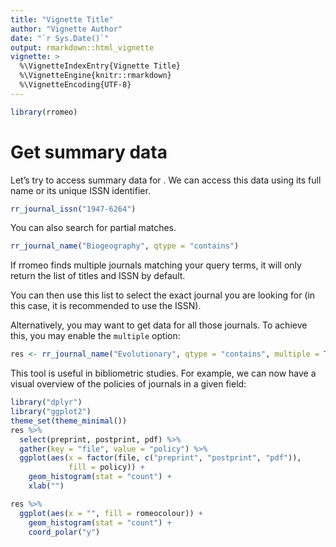 ```yaml
---
title: "Vignette Title"
author: "Vignette Author"
date: "`r Sys.Date()`"
output: rmarkdown::html_vignette
vignette: >
  %\VignetteIndexEntry{Vignette Title}
  %\VignetteEngine{knitr::rmarkdown}
  %\VignetteEncoding{UTF-8}
---
```


```r
library(rromeo)
```

# Get summary data

Let's try to access summary data for . We can access this data using its full
name or its unique ISSN identifier.

```r
rr_journal_issn("1947-6264")
```

You can also search for partial matches.

```r
rr_journal_name("Biogeography", qtype = "contains")
```

If rromeo finds multiple journals matching your query terms, it will only return
the list of titles and ISSN by default.

You can then use this list to select the exact journal you are looking for (in
this case, it is recommended to use the ISSN).

Alternatively, you may want to get data for all those journals. To achieve this,
you may enable the `multiple` option:

```r
res <- rr_journal_name("Evolutionary", qtype = "contains", multiple = TRUE)
```

This tool is useful in bibliometric studies. For example, we can now have a 
visual overview of the policies of journals in a given field:

```r
library("dplyr")
library("ggplot2")
theme_set(theme_minimal())
res %>% 
  select(preprint, postprint, pdf) %>%
  gather(key = "file", value = "policy") %>%
  ggplot(aes(x = factor(file, c("preprint", "postprint", "pdf")), 
             fill = policy)) +
    geom_histogram(stat = "count") +
    xlab("")

res %>%
  ggplot(aes(x = "", fill = romeocolour)) +
    geom_histogram(stat = "count") + 
    coord_polar("y")
```

